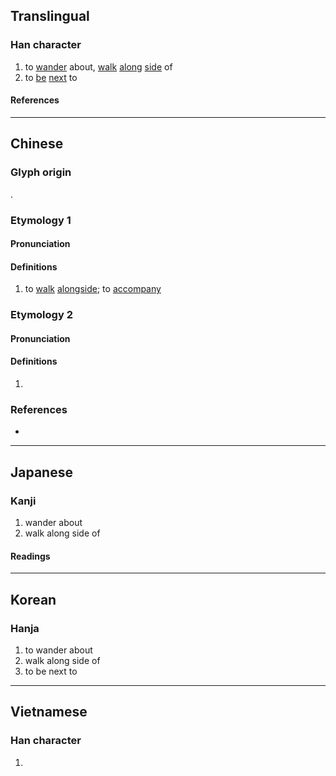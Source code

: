 {{also|彷}}
{{character info}}
==Translingual==

===Han character===
{{Han char|rn=60|rad=彳|as=10|sn=13|four=20227|canj=HOYBS|ids=⿰彳旁}}

# to [[wander]] about, [[walk]] [[along]] [[side]] of
# to [[be]] [[next]] to

====References====
{{Han ref|kx=0370.090|dkj=10200|dj=0696.130|hdz=20839.090|uh=5FAC}}

----

==Chinese==

===Glyph origin===
{{Han etym}}
{{Han compound|彳|旁|ls=psc|c1=s|c2=p}}.

===Etymology 1===
{{zh-forms}}

====Pronunciation====
{{zh-pron
|m=bàng
|c=
|mn=
|mn-t=
|mc=y
|oc=y
|cat=v
}}

====Definitions====
{{zh-hanzi}}

# {{lb|zh|archaic}} to [[walk]] [[alongside]]; to [[accompany]]

===Etymology 2===
{{zh-forms}}

====Pronunciation====
{{zh-pron
|m=páng
|c=pong4
|mn=
|mn-t=
|mc=n
|oc=n
|cat=v
}}

====Definitions====
{{zh-hanzi}}

# {{zh-used in|徬徨}}

===References===
* {{R:yue:Hanzi}}

----

==Japanese==

===Kanji===
{{ja-kanji|grade=|rs=彳10}}

# wander about
# walk along side of

====Readings====
{{ja-readings
|goon=ほう<はう, ぼう<ばう
|kanon=ほう<はう
|kun=つきそ-う<つきそ-ふ
}}

----

==Korean==

===Hanja===
{{ko-hanja|방}}

# to wander about
# walk along side of
# to be next to

----

==Vietnamese==

===Han character===
{{vi-readings|rs=彳10|reading=bàng}}

# {{rfdef|vi|sort=彳10}}